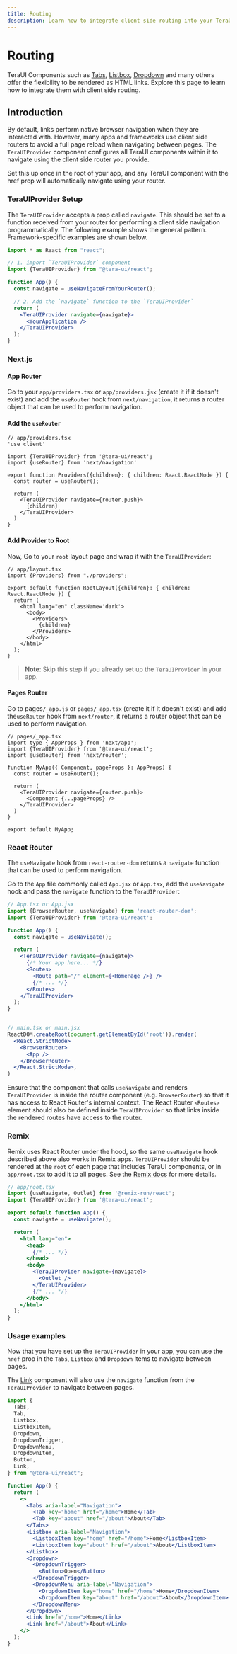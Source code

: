 ```yaml
---
title: Routing
description: Learn how to integrate client side routing into your TeraUI application.
---
```


# Routing

TeraUI Components such as [Tabs](/docs/components/tabs), [Listbox](/docs/components/listbox), [Dropdown](/docs/components/dropdown) and many others offer
the flexibility to be rendered as HTML links. Explore this page to learn how to integrate them with client side routing.

## Introduction

By default, links perform native browser navigation when they are interacted with. However, many apps and
frameworks use client side routers to avoid a full page reload when navigating between pages. The `TeraUIProvider`
component configures all TeraUI components within it to navigate using the client side router you provide.

Set this up once in the root of your app, and any TeraUI component with the href prop will automatically navigate
using your router.

### TeraUIProvider Setup

The `TeraUIProvider` accepts a prop called `navigate`. This should be set to a function received from your
router for performing a client side navigation programmatically. The following example shows the general
pattern. Framework-specific examples are shown below.

```jsx
import * as React from "react";

// 1. import `TeraUIProvider` component
import {TeraUIProvider} from "@tera-ui/react";

function App() {
  const navigate = useNavigateFromYourRouter();

  // 2. Add the `navigate` function to the `TeraUIProvider`
  return (
    <TeraUIProvider navigate={navigate}>
      <YourApplication />
    </TeraUIProvider>
  );
}
```

<Spacer y={2} />

### Next.js

#### App Router

Go to your `app/providers.tsx` or `app/providers.jsx` (create it if it doesn't exist) and add the
`useRouter` hook from `next/navigation`, it returns a router object that can be used to perform navigation.

<Steps>

#### Add the `useRouter`

```tsx {8}
// app/providers.tsx
'use client'

import {TeraUIProvider} from '@tera-ui/react';
import {useRouter} from 'next/navigation'

export function Providers({children}: { children: React.ReactNode }) {
  const router = useRouter();

  return (
    <TeraUIProvider navigate={router.push}>
      {children}
    </TeraUIProvider>
  )
}
```

#### Add Provider to Root

Now, Go to your `root` layout page and wrap it with the `TeraUIProvider`:

```tsx {6,8,10}
// app/layout.tsx
import {Providers} from "./providers";

export default function RootLayout({children}: { children: React.ReactNode }) {
  return (
    <html lang="en" className='dark'>
      <body>
        <Providers>
          {children}
        </Providers>
      </body>
    </html>
  );
}
```

> **Note**: Skip this step if you already set up the `TeraUIProvider` in your app.

</Steps>

#### Pages Router

Go to pages`/_app.js` or `pages/_app.tsx` (create it if it doesn't exist) and add the`useRouter` hook
from `next/router`, it returns a router object that can be used to perform navigation.


```tsx {7}
// pages/_app.tsx
import type { AppProps } from 'next/app';
import {TeraUIProvider} from '@tera-ui/react';
import {useRouter} from 'next/router';

function MyApp({ Component, pageProps }: AppProps) {
  const router = useRouter();

  return (
    <TeraUIProvider navigate={router.push}>
      <Component {...pageProps} />
    </TeraUIProvider>
  )
}

export default MyApp;
```

### React Router

The `useNavigate` hook from `react-router-dom` returns a `navigate` function that can be used to perform navigation.

Go to the `App` file commonly called `App.jsx` or `App.tsx`, add the `useNavigate` hook and pass the
`navigate` function to the `TeraUIProvider`:

```jsx {6,9}
// App.tsx or App.jsx
import {BrowserRouter, useNavigate} from 'react-router-dom';
import {TeraUIProvider} from '@tera-ui/react';

function App() {
  const navigate = useNavigate();

  return (
    <TeraUIProvider navigate={navigate}>
      {/* Your app here... */}
      <Routes>
        <Route path="/" element={<HomePage />} />
        {/* ... */}
      </Routes>
    </TeraUIProvider>
  );
}


// main.tsx or main.jsx
ReactDOM.createRoot(document.getElementById('root')).render(
  <React.StrictMode>
    <BrowserRouter>
      <App />
    </BrowserRouter>
  </React.StrictMode>,
)
```

Ensure that the component that calls `useNavigate` and renders `TeraUIProvider` is inside the router
component (e.g. `BrowserRouter`) so that it has access to React Router's internal context. The React Router `<Routes>`
element should also be defined inside `TeraUIProvider` so that links inside the rendered routes have access
to the router.


### Remix

Remix uses React Router under the hood, so the same `useNavigate` hook described above also works in Remix
apps. `TeraUIProvider` should be rendered at the `root` of each page that includes TeraUI components, or in
`app/root.tsx` to add it to all pages. See the [Remix docs](https://remix.run/docs/en/main/file-conventions/root)
for more details.

```jsx {14}
// app/root.tsx
import {useNavigate, Outlet} from '@remix-run/react';
import {TeraUIProvider} from '@tera-ui/react';

export default function App() {
  const navigate = useNavigate();

  return (
    <html lang="en">
      <head>
        {/* ... */}
      </head>
      <body>
        <TeraUIProvider navigate={navigate}>
          <Outlet />
        </TeraUIProvider>
        {/* ... */}
      </body>
    </html>
  );
}
```


### Usage examples

Now that you have set up the `TeraUIProvider` in your app, you can use the `href` prop in the `Tabs`,
`Listbox` and `Dropdown` items to navigate between pages.

The [Link](/docs/components/link) component will also use the `navigate` function from the
`TeraUIProvider` to navigate between pages.


```jsx
import {
  Tabs,
  Tab,
  Listbox,
  ListboxItem,
  Dropdown,
  DropdownTrigger,
  DropdownMenu,
  DropdownItem,
  Button,
  Link,
} from "@tera-ui/react";

function App() {
  return (
    <>
      <Tabs aria-label="Navigation">
        <Tab key="home" href="/home">Home</Tab>
        <Tab key="about" href="/about">About</Tab>
      </Tabs>
      <Listbox aria-label="Navigation">
        <ListboxItem key="home" href="/home">Home</ListboxItem>
        <ListboxItem key="about" href="/about">About</ListboxItem>
      </Listbox>
      <Dropdown>
        <DropdownTrigger>
          <Button>Open</Button>
        </DropdownTrigger>
        <DropdownMenu aria-label="Navigation">
          <DropdownItem key="home" href="/home">Home</DropdownItem>
          <DropdownItem key="about" href="/about">About</DropdownItem>
        </DropdownMenu>
      </Dropdown>
      <Link href="/home">Home</Link>
      <Link href="/about">About</Link>
    </>
  );
}
```